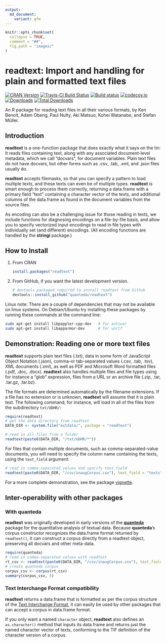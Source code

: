 ```yaml
---
output:
  md_document:
    variant: gfm
---
```


<!-- README.md is generated from README.Rmd. Please edit that file -->

```r
knitr::opts_chunk$set(
  collapse = TRUE,
  comment = "##",
  fig.path = "images/"
)
```

# readtext: Import and handling for plain and formatted text files

[![CRAN Version](http://www.r-pkg.org/badges/version/readtext)](https://CRAN.R-project.org/package=readtext)
[![Travis-CI Build Status](https://travis-ci.org/quanteda/readtext.svg?branch=master)](https://travis-ci.org/quanteda/readtext)
[![Build status](https://ci.appveyor.com/api/projects/status/x6dtvh2m7mj3b026/branch/master?svg=true)](https://ci.appveyor.com/project/quanteda/readtext)
[![codecov.io](https://codecov.io/github/quanteda/readtext/coverage.svg?branch=master)][1]
[![Downloads](http://cranlogs.r-pkg.org/badges/readtext)](https://CRAN.R-project.org/package=readtext)
[![Total Downloads](https://cranlogs.r-pkg.org/badges/grand-total/readtext?color=orange)](https://CRAN.R-project.org/package=readtext)


[1]: https://codecov.io/gh/quanteda/readtext/branch/master

An R package for reading text files in all their various formats, by Ken Benoit, Adam Obeng, Paul Nulty, Aki Matsuo, Kohei Watanabe, and Stefan Müller.

## Introduction

**readtext** is a one-function package that does exactly what it says on the tin: It reads files containing text, along with any associated document-level metadata, which we call "docvars", for document variables.  Plain text files do not have docvars, but other forms such as .csv, .tab, .xml, and .json files usually do.  

**readtext** accepts filemasks, so that you can specify a pattern to load multiple texts, and these texts can even be of multiple types.  **readtext** is smart enough to process them correctly, returning a data.frame with a primary field "text" containing a character vector of the texts, and additional columns of the data.frame as found in the document variables from the source files.

As encoding can also be a challenging issue for those reading in texts, we include functions for diagnosing encodings on a file-by-file basis, and allow you to specify vectorized input encodings to read in file types with individually set (and different) encodings.  (All encoding functions are handled by the **stringi** package.)

## How to Install


1.  From CRAN

    ```r
    install.packages("readtext")
    ```

2.  From GitHub, if you want the latest development version.

    ```r
    # devtools packaged required to install readtext from Github 
    devtools::install_github("quanteda/readtext") 
    ```

Linux note: There are a couple of dependencies that may not be available on linux systems. On Debian/Ubuntu try installing these packages by running these commands at the command line:

```bash
sudo apt-get install libpoppler-cpp-dev   # for antiwar
sudo apt-get install libapparmor-dev      # for unrtf
```

## Demonstration: Reading one or more text files

**readtext** supports plain text files (.txt), data in some form of JavaScript Object Notation (.json), comma-or tab-separated values (.csv, .tab, .tsv), XML documents (.xml), as well as PDF and Microsoft Word formatted files (.pdf, .doc, .docx). **readtext** also handles multiple files and file types using for instance a "glob" expression, files from a URL or an archive file (.zip, .tar, .tar.gz, .tar.bz).

The file formats are determined automatically by the filename extensions.  If a file has no extension or is unknown, **readtext** will assume that it is plain text.  The following command, for instance, will load in all of the files from the subdirectory `txt/UDHR/`:

```r
require(readtext)
# get the data directory from readtext
DATA_DIR <- system.file("extdata/", package = "readtext")

# read in all files from a folder
readtext(paste0(DATA_DIR, "/txt/UDHR/*"))
```

For files that contain multiple documents, such as comma-separated-value documents, you will need to specify the column name containing the texts, using the `text_field` argument:

```r
# read in comma-separated values and specify text field
readtext(paste0(DATA_DIR, "/csv/inaugCorpus.csv"), text_field = "texts")
```

For a more complete demonstration, see the package [vignette](http://cdn.rawgit.com/quanteda/readtext/master/inst/doc/readtext_vignette.html).

## Inter-operability with other packages

### With **quanteda**

**readtext** was originally developed in early versions of the [**quanteda**](http:/github.com/quanteda/quanteda) package for the quantitative analysis of textual data. Because **quanteda**'s corpus constructor recognizes the data.frame format returned by `readtext()`, it can construct a corpus directly from a readtext object, preserving all docvars and other meta-data.

```r
require(quanteda)
# read in comma-separated values with readtext
rt_csv <- readtext(paste0(DATA_DIR, "/csv/inaugCorpus.csv"), text_field = "texts")
# create quanteda corpus
corpus_csv <- corpus(rt_csv)
summary(corpus_csv, 5)
```

### Text Interchange Format compatibility

**readtext** returns a data.frame that is formatted as per the corpus structure of the [Text Interchange Format](https://github.com/ropensci/tif), it can easily be used by other packages that can accept a corpus in data.frame format.  

If you only want a named `character` object, **readtext** also defines an `as.character()` method that inputs its data.frame and returns just the named character vector of texts, conforming to the TIF definition of the character version of a corpus.



